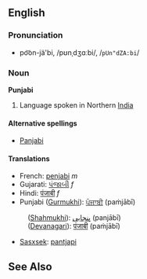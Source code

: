 ==English==
===Pronunciation===
*po͝on-jä'bi, /pʊnˌdʒɑːbi/, /<tt>pUn"dZA:bi</tt>/

===Noun===
'''Punjabi'''

# Language spoken in Northern [[India]]

====Alternative spellings====
*[[Panjabi]]

====Translations====
*French: [[penjabi]] ''m''
*Gujarati: [[પંજાબી]] ''f''
*Hindi: [[पंजाबी]] ''f''
*Punjabi ([[Gurmukhi]]): [[ਪੰਜਾਬੀ]] (paṁjābī) 
: ([[Shahmukhi]]): [[پنجابی]] (panjābī)
: ([[Devanagari]]): [[पंजाबी]] (paṁjābī)
*[[Sasxsek]]: [[pantjapi]]

==See Also==
{{interwiktionary|code=pa}}